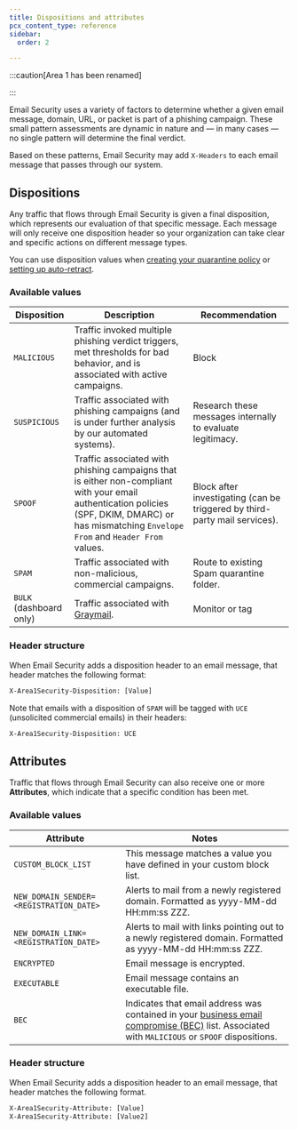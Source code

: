 ```yaml
---
title: Dispositions and attributes
pcx_content_type: reference
sidebar:
  order: 2

---
```



:::caution[Area 1 has been renamed]


<Render file="rename-area1-to-ces" />


:::

Email Security uses a variety of factors to determine whether a given email message, domain, URL, or packet is part of a <GlossaryTooltip term="phishing">phishing</GlossaryTooltip> campaign. These small pattern assessments are dynamic in nature and — in many cases — no single pattern will determine the final verdict.

Based on these patterns, Email Security may add `X-Headers` to each email message that passes through our system.

## Dispositions

Any traffic that flows through Email Security is given a final disposition, which represents our evaluation of that specific message. Each message will only receive one disposition header so your organization can take clear and specific actions on different message types.

You can use disposition values when [creating your quarantine policy](/email-security/email-configuration/domains-and-routing/domains/) or [setting up auto-retract](/email-security/email-configuration/retract-settings/).

### Available values

| Disposition | Description | Recommendation |
| --- | --- | --- |
| `MALICIOUS` | Traffic invoked multiple phishing verdict triggers, met thresholds for bad behavior, and is associated with active campaigns. | Block |
| `SUSPICIOUS` | Traffic associated with phishing campaigns (and is under further analysis by our automated systems). | Research these messages internally to evaluate legitimacy. |
| `SPOOF` | Traffic associated with phishing campaigns that is either non-compliant with your email authentication policies (SPF, DKIM, DMARC) or has mismatching `Envelope From` and `Header From` values. | Block after investigating (can be triggered by third-party mail services). |
| `SPAM` | Traffic associated with non-malicious, commercial campaigns. | Route to existing Spam quarantine folder. |
| `BULK` (dashboard only) | Traffic associated with [Graymail](https://en.wikipedia.org/wiki/Graymail_\(email\)). | Monitor or tag |

### Header structure

When Email Security adds a disposition header to an email message, that header matches the following format:

```txt
X-Area1Security-Disposition: [Value]
```

Note that emails with a disposition of `SPAM` will be tagged with `UCE` (unsolicited commercial emails) in their headers:

```txt
X-Area1Security-Disposition: UCE
```

## Attributes

Traffic that flows through Email Security can also receive one or more **Attributes**, which indicate that a specific condition has been met.

### Available values

| Attribute                               | Notes                                                                                                                                                                                                                               |
| --------------------------------------- | ----------------------------------------------------------------------------------------------------------------------------------------------------------------------------------------------------------------------------------- |
| `CUSTOM_BLOCK_LIST`                     | This message matches a value you have defined in your custom block list.                                                                                                                                                            |
| `NEW_DOMAIN_SENDER=<REGISTRATION_DATE>` | Alerts to mail from a newly registered domain. Formatted as yyyy-MM-dd HH:mm:ss ZZZ.                                                                                                                                                |
| `NEW_DOMAIN_LINK=<REGISTRATION_DATE>`   | Alerts to mail with links pointing out to a newly registered domain. Formatted as yyyy-MM-dd HH:mm:ss ZZZ.                                                                                                                          |
| `ENCRYPTED`                             | Email message is encrypted.                                                                                                                                                                                                         |
| `EXECUTABLE`                            | Email message contains an executable file.                                                                                                                                                                                          |
| `BEC`                                   | Indicates that email address was contained in your [business email compromise (BEC)](/email-security/email-configuration/enhanced-detections/business-email-compromise/) list. Associated with `MALICIOUS` or `SPOOF` dispositions. |

### Header structure

When Email Security adds a disposition header to an email message, that header matches the following format.

```txt
X-Area1Security-Attribute: [Value]
X-Area1Security-Attribute: [Value2]
```
